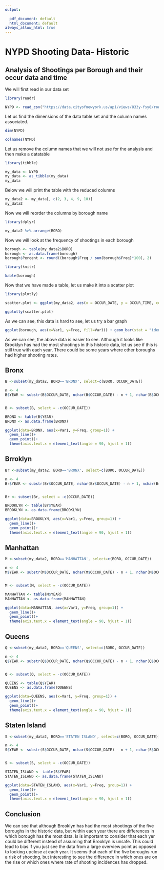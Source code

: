 ```yaml
---
output:
  
  pdf_document: default
  html_document: default
always_allow_html: true
---
```

# NYPD Shooting Data- Historic
## Analysis of Shootings per Borough and their occur data and time



We will first read in our data set

```r
library(readr)

NYPD <- read_csv("https://data.cityofnewyork.us/api/views/833y-fsy8/rows.csv?accessType=DOWNLOAD")
```
Let us find the dimensions of the data table set and the column names associated.

```r
dim(NYPD)

```
```r
colnames(NYPD)
```
Let us remove the column names that we will not use for the analysis and then make a datatable

```r
library(tibble)

my_data <- NYPD
my_data <- as_tibble(my_data)
my_data
```
Below we will print the table with the reduced columns

```r
my_data2 <- my_data[, c(2, 3, 4, 9, 10)]
my_data2
```
Now we will reorder the columns by borough name

```r
library(dplyr)

my_data2 %>% arrange(BORO)
```
Now we will look at the frequency of shootings in each borough

```r
borough <- table(my_data2$BORO)
borough <- as.data.frame(borough)
borough$Percent <- round((borough$Freq / sum(borough$Freq)*100), 2)

library(knitr)

kable(borough)


```
Now that we have made a table, let us make it into a scatter plot

```r
library(plotly)

scatter.plot <- ggplot(my_data2, aes(x = OCCUR_DATE, y = OCCUR_TIME, color = BORO)) + geom_point()

ggplotly(scatter.plot)
```

As we can see, this data is hard to see, let us try a bar graph

```r
ggplot(borough, aes(x=Var1, y=Freq, fill=Var1)) + geom_bar(stat = "identity")
```
As we can see, the above data is easier to see. Although it looks like Brooklyn has had the most shootings in this historic data, let us see if this is still true with each year. There could be some years where other boroughs had higher shooting rates.

## Bronx
```r
B <-subset(my_data2, BORO=='BRONX', select=c(BORO, OCCUR_DATE))

n <- 4                                
B$YEAR <- substr(B$OCCUR_DATE, nchar(B$OCCUR_DATE) - n + 1, nchar(B$OCCUR_DATE))


B <- subset(B, select = -c(OCCUR_DATE))

BRONX <- table(B$YEAR)
BRONX <- as.data.frame(BRONX)

ggplot(data=BRONX, aes(x=Var1, y=Freq, group=1)) +
  geom_line()+
  geom_point()+
  theme(axis.text.x = element_text(angle = 90, hjust = 1))
```
## Brroklyn

```r
Br <-subset(my_data2, BORO=='BRONX', select=c(BORO, OCCUR_DATE))

n <- 4                               
Br$YEAR <- substr(Br$OCCUR_DATE, nchar(Br$OCCUR_DATE) - n + 1, nchar(Br$OCCUR_DATE))


Br <- subset(Br, select = -c(OCCUR_DATE))

BROOKLYN <- table(Br$YEAR)
BROOKLYN <- as.data.frame(BROOKLYN)

ggplot(data=BROOKLYN, aes(x=Var1, y=Freq, group=1)) +
  geom_line()+
  geom_point()+
  theme(axis.text.x = element_text(angle = 90, hjust = 1))
```
## Manhattan

```r
M <-subset(my_data2, BORO=='MANHATTAN', select=c(BORO, OCCUR_DATE))

n <- 4                                
M$YEAR <- substr(M$OCCUR_DATE, nchar(M$OCCUR_DATE) - n + 1, nchar(M$OCCUR_DATE)) 


M <- subset(M, select = -c(OCCUR_DATE))

MANHATTAN <- table(M$YEAR)
MANHATTAN <- as.data.frame(MANHATTAN)

ggplot(data=MANHATTAN, aes(x=Var1, y=Freq, group=1)) +
  geom_line()+
  geom_point()+
  theme(axis.text.x = element_text(angle = 90, hjust = 1))
```
## Queens

```r
Q <-subset(my_data2, BORO=='QUEENS', select=c(BORO, OCCUR_DATE))

n <- 4                                
Q$YEAR <- substr(Q$OCCUR_DATE, nchar(Q$OCCUR_DATE) - n + 1, nchar(Q$OCCUR_DATE)) 


Q <- subset(Q, select = -c(OCCUR_DATE))

QUEENS <- table(Q$YEAR)
QUEENS <- as.data.frame(QUEENS)

ggplot(data=QUEENS, aes(x=Var1, y=Freq, group=1)) +
  geom_line()+
  geom_point()+
  theme(axis.text.x = element_text(angle = 90, hjust = 1))
```
## Staten Island

```r
S <-subset(my_data2, BORO=='STATEN ISLAND', select=c(BORO, OCCUR_DATE))

n <- 4                               
S$YEAR <- substr(S$OCCUR_DATE, nchar(S$OCCUR_DATE) - n + 1, nchar(S$OCCUR_DATE)) 


S <- subset(S, select = -c(OCCUR_DATE))

STATEN_ISLAND <- table(S$YEAR)
STATEN_ISLAND <- as.data.frame(STATEN_ISLAND)

ggplot(data=STATEN_ISLAND, aes(x=Var1, y=Freq, group=1)) +
  geom_line()+
  geom_point()+
  theme(axis.text.x = element_text(angle = 90, hjust = 1))

```

## Conclusion

We can see that although Brooklyn has had the most shootings of the five boroughs in the historic data, but within each year there are differences in which borough has the most data. Is is important to consider that each yer could be different instead of assuming that Brooklyn is unsafe. This could lead to bias if you just see the data from a large overview point as opposed to looking upclose at each year. It seems that each of the five boroughs run a risk of shooting, but interesting to see the difference in which ones are on the rise or which ones where rate of shooting incidences has dropped. 
